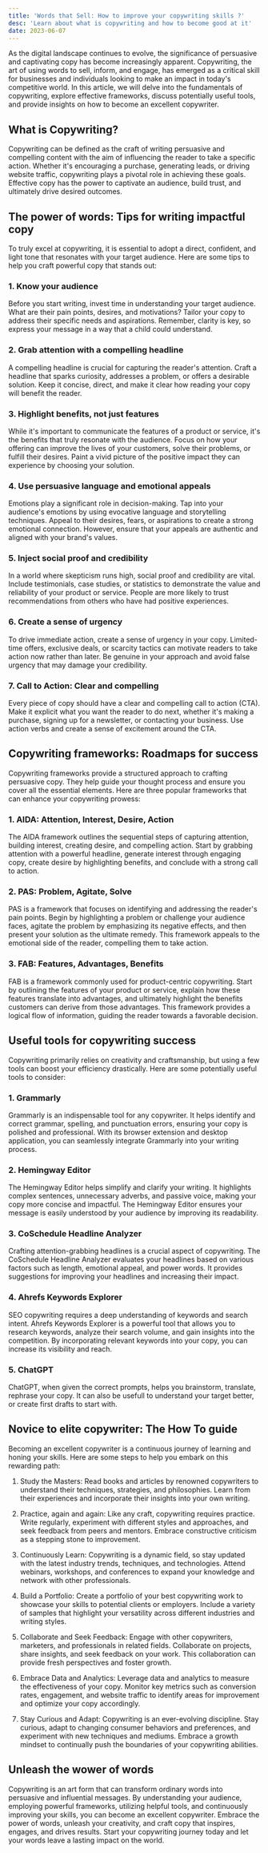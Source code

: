```yaml
---
title: 'Words that Sell: How to improve your copywriting skills ?'
desc: 'Learn about what is copywriting and how to become good at it'
date: 2023-06-07
---
```


As the digital landscape continues to evolve, the significance of persuasive and captivating copy has become increasingly apparent. Copywriting, the art of using words to sell, inform, and engage, has emerged as a critical skill for businesses and individuals looking to make an impact in today's competitive world. In this article, we will delve into the fundamentals of copywriting, explore effective frameworks, discuss potentially useful tools, and provide insights on how to become an excellent copywriter.

## What is Copywriting?

Copywriting can be defined as the craft of writing persuasive and compelling content with the aim of influencing the reader to take a specific action. Whether it's encouraging a purchase, generating leads, or driving website traffic, copywriting plays a pivotal role in achieving these goals. Effective copy has the power to captivate an audience, build trust, and ultimately drive desired outcomes.

## The power of words: Tips for writing impactful copy

To truly excel at copywriting, it is essential to adopt a direct, confident, and light tone that resonates with your target audience. Here are some tips to help you craft powerful copy that stands out:

### 1. Know your audience

Before you start writing, invest time in understanding your target audience. What are their pain points, desires, and motivations? Tailor your copy to address their specific needs and aspirations. Remember, clarity is key, so express your message in a way that a child could understand.

### 2. Grab attention with a compelling headline

A compelling headline is crucial for capturing the reader's attention. Craft a headline that sparks curiosity, addresses a problem, or offers a desirable solution. Keep it concise, direct, and make it clear how reading your copy will benefit the reader.

### 3. Highlight benefits, not just features

While it's important to communicate the features of a product or service, it's the benefits that truly resonate with the audience. Focus on how your offering can improve the lives of your customers, solve their problems, or fulfill their desires. Paint a vivid picture of the positive impact they can experience by choosing your solution.

### 4. Use persuasive language and emotional appeals

Emotions play a significant role in decision-making. Tap into your audience's emotions by using evocative language and storytelling techniques. Appeal to their desires, fears, or aspirations to create a strong emotional connection. However, ensure that your appeals are authentic and aligned with your brand's values.

### 5. Inject social proof and credibility

In a world where skepticism runs high, social proof and credibility are vital. Include testimonials, case studies, or statistics to demonstrate the value and reliability of your product or service. People are more likely to trust recommendations from others who have had positive experiences.

### 6. Create a sense of urgency

To drive immediate action, create a sense of urgency in your copy. Limited-time offers, exclusive deals, or scarcity tactics can motivate readers to take action now rather than later. Be genuine in your approach and avoid false urgency that may damage your credibility.

### 7. Call to Action: Clear and compelling

Every piece of copy should have a clear and compelling call to action (CTA). Make it explicit what you want the reader to do next, whether it's making a purchase, signing up for a newsletter, or contacting your business. Use action verbs and create a sense of excitement around the CTA.

## Copywriting frameworks: Roadmaps for success

Copywriting frameworks provide a structured approach to crafting persuasive copy. They help guide your thought process and ensure you cover all the essential elements. Here are three popular frameworks that can enhance your copywriting prowess:

### 1. AIDA: Attention, Interest, Desire, Action

The AIDA framework outlines the sequential steps of capturing attention, building interest, creating desire, and compelling action. Start by grabbing attention with a powerful headline, generate interest through engaging copy, create desire by highlighting benefits, and conclude with a strong call to action.

### 2. PAS: Problem, Agitate, Solve

PAS is a framework that focuses on identifying and addressing the reader's pain points. Begin by highlighting a problem or challenge your audience faces, agitate the problem by emphasizing its negative effects, and then present your solution as the ultimate remedy. This framework appeals to the emotional side of the reader, compelling them to take action.

### 3. FAB: Features, Advantages, Benefits

FAB is a framework commonly used for product-centric copywriting. Start by outlining the features of your product or service, explain how these features translate into advantages, and ultimately highlight the benefits customers can derive from those advantages. This framework provides a logical flow of information, guiding the reader towards a favorable decision.

## Useful tools for copywriting success

Copywriting primarily relies on creativity and craftsmanship, but using a few tools can boost your efficiency drastically. Here are some potentially useful tools to consider:

### 1. Grammarly

Grammarly is an indispensable tool for any copywriter. It helps identify and correct grammar, spelling, and punctuation errors, ensuring your copy is polished and professional. With its browser extension and desktop application, you can seamlessly integrate Grammarly into your writing process.

### 2. Hemingway Editor

The Hemingway Editor helps simplify and clarify your writing. It highlights complex sentences, unnecessary adverbs, and passive voice, making your copy more concise and impactful. The Hemingway Editor ensures your message is easily understood by your audience by improving its readability.

### 3. CoSchedule Headline Analyzer

Crafting attention-grabbing headlines is a crucial aspect of copywriting. The CoSchedule Headline Analyzer evaluates your headlines based on various factors such as length, emotional appeal, and power words. It provides suggestions for improving your headlines and increasing their impact.

### 4. Ahrefs Keywords Explorer

SEO copywriting requires a deep understanding of keywords and search intent. Ahrefs Keywords Explorer is a powerful tool that allows you to research keywords, analyze their search volume, and gain insights into the competition. By incorporating relevant keywords into your copy, you can increase its visibility and reach.

### 5. ChatGPT

ChatGPT, when given the correct prompts, helps you brainstorm, translate, rephrase your copy. It can also be usefull to understand your target better, or create first drafts to start with.

## Novice to elite copywriter: The How To guide

Becoming an excellent copywriter is a continuous journey of learning and honing your skills. Here are some steps to help you embark on this rewarding path:

1. Study the Masters: Read books and articles by renowned copywriters to understand their techniques, strategies, and philosophies. Learn from their experiences and incorporate their insights into your own writing.

2. Practice, again and again: Like any craft, copywriting requires practice. Write regularly, experiment with different styles and approaches, and seek feedback from peers and mentors. Embrace constructive criticism as a stepping stone to improvement.

3. Continuously Learn: Copywriting is a dynamic field, so stay updated with the latest industry trends, techniques, and technologies. Attend webinars, workshops, and conferences to expand your knowledge and network with other professionals.

4. Build a Portfolio: Create a portfolio of your best copywriting work to showcase your skills to potential clients or employers. Include a variety of samples that highlight your versatility across different industries and writing styles.

5. Collaborate and Seek Feedback: Engage with other copywriters, marketers, and professionals in related fields. Collaborate on projects, share insights, and seek feedback on your work. This collaboration can provide fresh perspectives and foster growth.

6. Embrace Data and Analytics: Leverage data and analytics to measure the effectiveness of your copy. Monitor key metrics such as conversion rates, engagement, and website traffic to identify areas for improvement and optimize your copy accordingly.

7. Stay Curious and Adapt: Copywriting is an ever-evolving discipline. Stay curious, adapt to changing consumer behaviors and preferences, and experiment with new techniques and mediums. Embrace a growth mindset to continually push the boundaries of your copywriting abilities.

## Unleash the wower of words

Copywriting is an art form that can transform ordinary words into persuasive and influential messages. By understanding your audience, employing powerful frameworks, utilizing helpful tools, and continuously improving your skills, you can become an excellent copywriter. Embrace the power of words, unleash your creativity, and craft copy that inspires, engages, and drives results. Start your copywriting journey today and let your words leave a lasting impact on the world.
